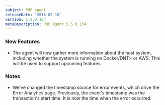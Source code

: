 ```yaml
---
subject: PHP agent
releaseDate: '2016-02-18'
version: 5.5.0.154
metaDescription: PHP Agent 5.5.0.154
---
```


### New Features

* The agent will now gather more information about the host system, including whether the system is running on <DNT>Docker/DNT> or AWS. This will be used to support upcoming features.

### Notes

* We've changed the timestamp source for error events, which drive the Error Analytics page. Previously, the event's timestamp was the transaction's start time. It is now the time when the error occurred.
